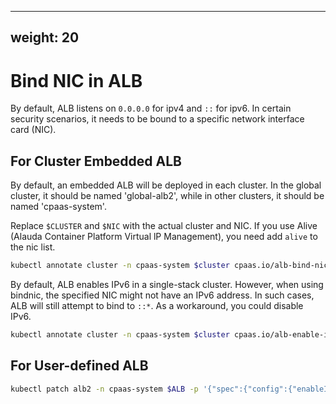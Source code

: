 
---
weight: 20
---

# Bind NIC in ALB
By default, ALB listens on `0.0.0.0` for ipv4 and `::` for ipv6. In certain security scenarios, it needs to be bound to a specific network interface card (NIC).

## For Cluster Embedded ALB
By default, an embedded ALB will be deployed in each cluster. In the global cluster, it should be named 'global-alb2', while in other clusters, it should be named 'cpaas-system'.

Replace `$CLUSTER` and `$NIC` with the actual cluster and NIC.
If you use Alive (Alauda Container Platform Virtual lP Management), you need add `alive` to the nic list.

```bash
kubectl annotate cluster -n cpaas-system $cluster cpaas.io/alb-bind-nic='{"nic":["$NIC","alive"]}'
```
By default, ALB enables IPv6 in a single-stack cluster. However, when using bindnic, the specified NIC might not have an IPv6 address. In such cases, ALB will still attempt to bind to `::*`. 
As a workaround, you could disable IPv6.

```bash
kubectl annotate cluster -n cpaas-system $cluster cpaas.io/alb-enable-ipv6='"false"'
```

## For User-defined ALB

```bash
kubectl patch alb2 -n cpaas-system $ALB -p '{"spec":{"config":{"enableIPV6":"false","bindNIC":"{\"nic\":[\"$NIC\",\"alive\"]}"}}}' --type=merge
```
